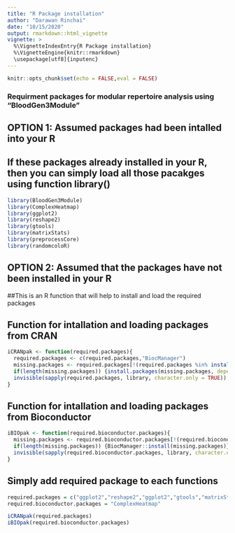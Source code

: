 ```yaml
---
title: "R Package installation"
author: "Darawan Rinchai"
date: "10/15/2020"
output: rmarkdown::html_vignette
vignette: >
  %\VignetteIndexEntry{R Package installation}
  %\VignetteEngine{knitr::rmarkdown}
  \usepackage[utf8]{inputenc}
---
```


```r
knitr::opts_chunk$set(echo = FALSE,eval = FALSE)
```

### Requirment packages for modular repertoire analysis using "BloodGen3Module"

## OPTION 1: Assumed packages had been intalled into your R
## If these packages already installed in your R, then you can simply load all those pacakges using function library()

```r
library(BloodGen3Module)
library(ComplexHeatmap)
library(ggplot2)
library(reshape2)
library(gtools)
library(matrixStats)
library(preprocessCore)
library(randomcoloR)
```


## OPTION 2: Assumed that the packages have not been installed in your R

##This is an R function that will help to install and load the required packages

## Function for intallation and loading packages from CRAN

```r
iCRANpak <- function(required.packages){
  required.packages <- c(required.packages,"BiocManager")
  missing.packages <- required.packages[!(required.packages %in% installed.packages()[,"Package"])]
  if(length(missing.packages)) {install.packages(missing.packages, dependencies = TRUE)}
  invisible(sapply(required.packages, library, character.only = TRUE))
}

```

## Function for intallation and loading packages from Bioconductor

```r
iBIOpak <- function(required.bioconductor.packages){
  missing.packages <- required.bioconductor.packages[!(required.bioconductor.packages %in% installed.packages()[,"Package"])]
  if(length(missing.packages)) {BiocManager::install(missing.packages)}
  invisible(sapply(required.bioconductor.packages, library, character.only = TRUE))
}
```

## Simply add required package to each functions

```r
required.packages = c("ggplot2","reshape2","ggplot2","gtools","matrixStats","preprocessCore","randomcoloR")
required.bioconductor.packages = "ComplexHeatmap"

iCRANpak(required.packages)
iBIOpak(required.bioconductor.packages)

```



